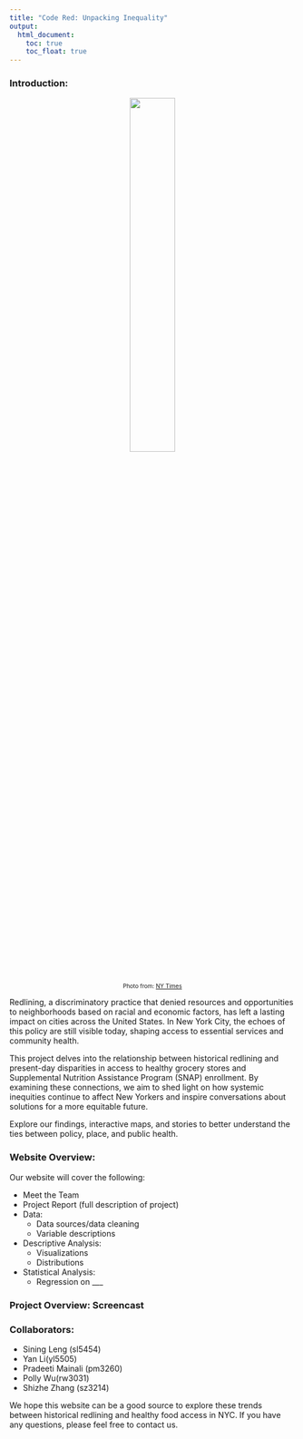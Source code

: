 ```yaml
---
title: "Code Red: Unpacking Inequality"
output: 
  html_document:
    toc: true
    toc_float: true
---
```


### Introduction:

<center>
  <img src="images/rl.jpg" style="width:40%;">
</center>

<center style="font-size: 10px;"> 
Photo from: [NY Times](https://www.nytimes.com/2017/08/24/upshot/how-redlinings-racist-effects-lasted-for-decades.html) 
</center>

Redlining, a discriminatory practice that denied resources and opportunities to neighborhoods based on racial and economic factors, has left a lasting impact on cities across the United States. In New York City, the echoes of this policy are still visible today, shaping access to essential services and community health.

This project delves into the relationship between historical redlining and present-day disparities in access to healthy grocery stores and Supplemental Nutrition Assistance Program (SNAP) enrollment. By examining these connections, we aim to shed light on how systemic inequities continue to affect New Yorkers and inspire conversations about solutions for a more equitable future.

Explore our findings, interactive maps, and stories to better understand the ties between policy, place, and public health.


### Website Overview:

Our website will cover the following:

- Meet the Team
- Project Report (full description of project)
- Data:
  - Data sources/data cleaning
  - Variable descriptions
- Descriptive Analysis:
  - Visualizations
  - Distributions
- Statistical Analysis:
  - Regression on ___


### Project Overview: Screencast

### Collaborators:

- Sining Leng (sl5454)
- Yan Li(yl5505)
- Pradeeti Mainali (pm3260) 
- Polly Wu(rw3031)
- Shizhe Zhang (sz3214)

We hope this website can be a good source to explore these trends between historical redlining and healthy food access in NYC. If you have any questions, please feel free to contact us.


